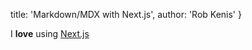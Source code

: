 
  title: 'Markdown/MDX with Next.js',
  author: 'Rob Kenis'
}

I **love** using [Next.js](https://nextjs.org/)

